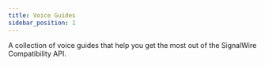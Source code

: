 ---
title: Voice Guides
sidebar_position: 1
---

A collection of voice guides that help you get the most out of the SignalWire Compatibility API.

<DocCardList />
